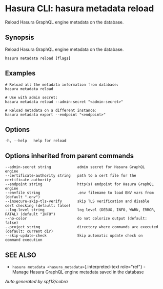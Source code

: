 
Hasura CLI: hasura metadata reload
==================================

Reload Hasura GraphQL engine metadata on the database.

Synopsis
--------

Reload Hasura GraphQL engine metadata on the database.

    hasura metadata reload [flags]

Examples
--------

    # Reload all the metadata information from database:
    hasura metadata reload

    # Use with admin secret:
    hasura metadata reload --admin-secret "<admin-secret>"

    # Reload metadata on a different instance:
    hasura metadata export --endpoint "<endpoint>"

Options
-------

    -h, --help   help for reload

Options inherited from parent commands
--------------------------------------

    --admin-secret string            admin secret for Hasura GraphQL engine
    --certificate-authority string   path to a cert file for the certificate authority
    --endpoint string                http(s) endpoint for Hasura GraphQL engine
    --envfile string                 .env filename to load ENV vars from (default ".env")
    --insecure-skip-tls-verify       skip TLS verification and disable cert checking (default: false)
    --log-level string               log level (DEBUG, INFO, WARN, ERROR, FATAL) (default "INFO")
    --no-color                       do not colorize output (default: false)
    --project string                 directory where commands are executed (default: current dir)
    --skip-update-check              Skip automatic update check on command execution

SEE ALSO
--------

-   `hasura metadata <hasura_metadata>`{.interpreted-text role="ref"} -
    Manage Hasura GraphQL engine metadata saved in the database

*Auto generated by spf13/cobra*
